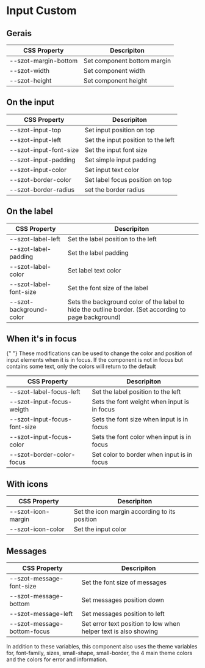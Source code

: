 <!-- Badge.stories.mdx -->



<Meta title="Components/FormFields/Input/Custom" />

# Input Custom

## Gerais

| CSS Property         | Descripiton                 |
| -------------------- | --------------------------- |
| --szot-margin-bottom | Set component bottom margin |
| --szot-width         | Set component width         |
| --szot-height        | Set component height        |

## On the input

| CSS Property           | Descripiton                        |
| ---------------------- | ---------------------------------- |
| --szot-input-top       | Set input position on top          |
| --szot-input-left      | Set the input position to the left |
| --szot-input-font-size | Set the input font size            |
| --szot-input-padding   | Set simple input padding           |
| --szot-input-color     | Set input text color               |
| --szot-border-color    | Set label focus position on top    |
| --szot-border-radius   | set the border radius              |

## On the label

| CSS Property | Descripiton |
| ------------ | ----------- |
| --szot-label-left | Set the label position to the left |
| --szot-label-padding | Set the label padding |
| --szot-label-color | Set label text color |
| --szot-label-font-size | Set the font size of the label |
| --szot-background-color | Sets the background color of the label to hide the outline border. (Set according to page background) |

## When it's in focus

<p>
  {" "}
  These modifications can be used to change the color and position of input
  elements when it is in focus. If the component is not in focus but contains
  some text, only the colors will return to the default
</p>

| CSS Property                 | Descripiton                                 |
| ---------------------------- | ------------------------------------------- |
| --szot-label-focus-left      | Set the label position to the left          |
| --szot-input-focus-weigth    | Sets the font weight when input is in focus |
| --szot-input-focus-font-size | Sets the font size when input is in focus   |
| --szot-input-focus-color     | Sets the font color when input is in focus  |
| --szot-border-color-focus    | Set color to border when input is in focus  |

## With icons

| CSS Property       | Descripiton                                   |
| ------------------ | --------------------------------------------- |
| --szot-icon-margin | Set the icon margin according to its position |
| --szot-icon-color  | Set the input color                           |

## Messages

| CSS Property                | Descripiton                                                     |
| --------------------------- | --------------------------------------------------------------- |
| --szot-message-font-size    | Set the font size of messages                                   |
| --szot-message-bottom       | Set messages position down                                      |
| --szot-message-left         | Set messages position to left                                   |
| --szot-message-bottom-focus | Set error text position to low when helper text is also showing |

<p>
  In addition to these variables, this component also uses the theme variables
  for, font-family, sizes, small-shape, small-border, the 4 main theme colors
  and the colors for error and information.
</p>
